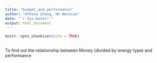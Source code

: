 ```yaml
---
title: "budget_and_performance"
author: "Athena Zhang, HU Wenxiao"
date: "`r Sys.Date()`"
output: html_document
---
```


```r
knitr::opts_chunk$set(echo = TRUE)
```

## 

To find out the relationship between Money (divided by energy type) and performance
